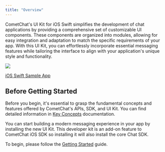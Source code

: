 ```yaml
---
title: "Overview"
---
```


CometChat's UI Kit for iOS Swift simplifies the development of chat applications by providing a comprehensive set of customizable UI components. These components are organized into modules, allowing for easy integration and adaptation to match the specific requirements of your app. With this UI Kit, you can effortlessly incorporate essential messaging features while tailoring the interface to align with your application's unique style and functionality.

<Frame>
  <img src="/images/45e2d0d9-intro_overview_cometchat-33cfb5af12d305b50b259f2f1cf5e17b.png" />
</Frame>

[iOS Swift Sample App](https://github.com/cometchat-pro/ios-swift-chat-app/tree/v4)

## Before Getting Started

Before you begin, it's essential to grasp the fundamental concepts and features offered by CometChat's APIs, SDK, and UI Kit. You can find detailed information in [Key Concepts](/docs/fundamentals/key-concepts) documentation.

You can start building a modern messaging experience in your app by installing the new UI Kit. This developer kit is an add-on feature to CometChat iOS SDK so installing it will also install the core Chat SDK.

To begin, please follow the [Getting Started](/docs/ui-kit/ios/v4/getting-started) guide.
